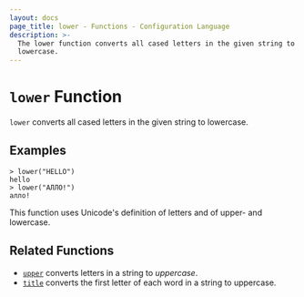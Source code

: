 ```yaml
---
layout: docs
page_title: lower - Functions - Configuration Language
description: >-
  The lower function converts all cased letters in the given string to
  lowercase.
---
```


# `lower` Function

`lower` converts all cased letters in the given string to lowercase.

## Examples

```shell-session
> lower("HELLO")
hello
> lower("АЛЛО!")
алло!
```

This function uses Unicode's definition of letters and of upper- and lowercase.

## Related Functions

- [`upper`](/nomad/docs/job-specification/hcl2/functions/string/upper) converts letters in a string to _uppercase_.
- [`title`](/nomad/docs/job-specification/hcl2/functions/string/title) converts the first letter of each word in a string to uppercase.
